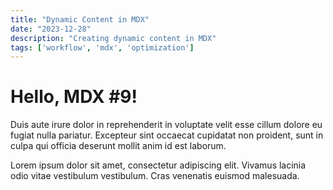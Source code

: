 ```yaml
---
title: "Dynamic Content in MDX"
date: "2023-12-28"
description: "Creating dynamic content in MDX"
tags: ['workflow', 'mdx', 'optimization']
---
```


# Hello, MDX #9!

Duis aute irure dolor in reprehenderit in voluptate velit esse cillum dolore eu fugiat nulla pariatur. Excepteur sint occaecat cupidatat non proident, sunt in culpa qui officia deserunt mollit anim id est laborum.

Lorem ipsum dolor sit amet, consectetur adipiscing elit. Vivamus lacinia odio vitae vestibulum vestibulum. Cras venenatis euismod malesuada.
